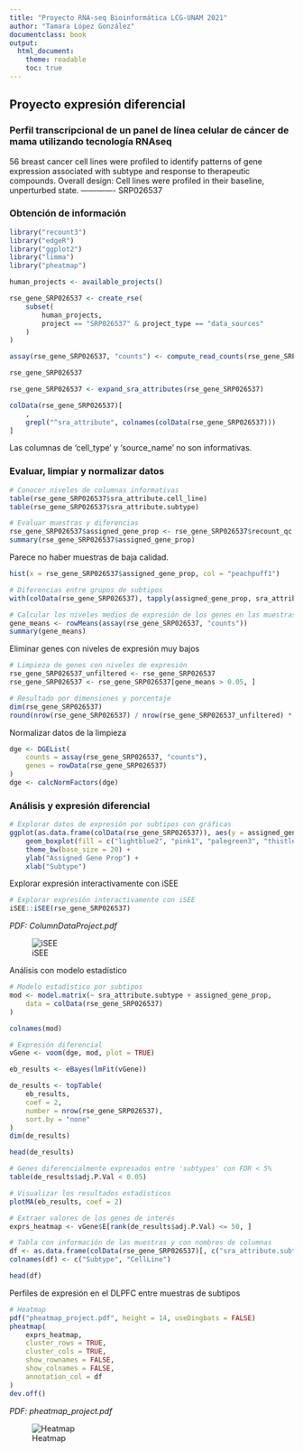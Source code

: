 ```yaml
---
title: "Proyecto RNA-seq Bioinformática LCG-UNAM 2021"
author: "Tamara López González"
documentclass: book
output:
  html_document:
    theme: readable
    toc: true
---
```


## Proyecto expresión diferencial

### Perfil transcripcional de un panel de línea celular de cáncer de mama utilizando tecnología RNAseq
56 breast cancer cell lines were profiled to identify patterns of gene expression associated with subtype and response to therapeutic compounds. Overall design: Cell lines were profiled in their baseline, unperturbed state.
------------- SRP026537

### Obtención de información

```r
library("recount3")
library("edgeR")
library("ggplot2")
library("limma")
library("pheatmap")
```

```r
human_projects <- available_projects()
```

```r
rse_gene_SRP026537 <- create_rse(
    subset(
        human_projects,
        project == "SRP026537" & project_type == "data_sources"
    )
)

assay(rse_gene_SRP026537, "counts") <- compute_read_counts(rse_gene_SRP026537)
```

```r
rse_gene_SRP026537
```

```r
rse_gene_SRP026537 <- expand_sra_attributes(rse_gene_SRP026537)

colData(rse_gene_SRP026537)[
    ,
    grepl("^sra_attribute", colnames(colData(rse_gene_SRP026537)))
]
```
Las columnas de 'cell_type' y 'source_name' no son informativas. 

### Evaluar, limpiar y normalizar datos

```r
# Conocer niveles de columnas informativas
table(rse_gene_SRP026537$sra_attribute.cell_line)
table(rse_gene_SRP026537$sra_attribute.subtype)
```

```r
# Evaluar muestras y diferencias
rse_gene_SRP026537$assigned_gene_prop <- rse_gene_SRP026537$recount_qc.gene_fc_count_all.assigned / rse_gene_SRP026537$recount_qc.gene_fc_count_all.total
summary(rse_gene_SRP026537$assigned_gene_prop)
```

Parece no haber muestras de baja calidad. 
```r
hist(x = rse_gene_SRP026537$assigned_gene_prop, col = "peachpuff1")
```

```r
# Diferencias entre grupos de subtipos 
with(colData(rse_gene_SRP026537), tapply(assigned_gene_prop, sra_attribute.subtype, summary))
```

```r
# Calcular los niveles medios de expresión de los genes en las muestras.
gene_means <- rowMeans(assay(rse_gene_SRP026537, "counts"))
summary(gene_means)
```

Eliminar genes con niveles de expresión muy bajos
```r
# Limpieza de genes con niveles de expresión
rse_gene_SRP026537_unfiltered <- rse_gene_SRP026537
rse_gene_SRP026537 <- rse_gene_SRP026537[gene_means > 0.05, ]

# Resultado por dimensiones y porcentaje
dim(rse_gene_SRP026537)
round(nrow(rse_gene_SRP026537) / nrow(rse_gene_SRP026537_unfiltered) * 100, 2)

```

Normalizar datos de la limpieza
```r
dge <- DGEList(
    counts = assay(rse_gene_SRP026537, "counts"),
    genes = rowData(rse_gene_SRP026537)
)
dge <- calcNormFactors(dge)

```

### Análisis y expresión diferencial
```r
# Explorar datos de expresión por subtipos con gráficas
ggplot(as.data.frame(colData(rse_gene_SRP026537)), aes(y = assigned_gene_prop, x = sra_attribute.subtype)) +
    geom_boxplot(fill = c("lightblue2", "pink1", "palegreen3", "thistle2", "darkseagreen2")) +
    theme_bw(base_size = 20) +
    ylab("Assigned Gene Prop") +
    xlab("Subtype")

```
Explorar expresión interactivamente con iSEE
```r
# Explorar expresión interactivamente con iSEE
iSEE::iSEE(rse_gene_SRP026537)
```

*PDF: ColumnDataProject.pdf*

![iSEE](/Users/Tami/expresion-subtypes.jpg)

Análisis con modelo estadístico
```r
# Modelo estadístico por subtipos
mod <- model.matrix(~ sra_attribute.subtype + assigned_gene_prop,
    data = colData(rse_gene_SRP026537)
)

colnames(mod)
```

```r
# Expresión diferencial 
vGene <- voom(dge, mod, plot = TRUE)
```

```r
eb_results <- eBayes(lmFit(vGene))

de_results <- topTable(
    eb_results,
    coef = 2,
    number = nrow(rse_gene_SRP026537),
    sort.by = "none"
)
dim(de_results)
```

```r
head(de_results)
```

```r
# Genes diferencialmente expresados entre 'subtypes' con FDR < 5%
table(de_results$adj.P.Val < 0.05)
```

```r
# Visualizar los resultados estadísticos
plotMA(eb_results, coef = 2)
```

```r
# Extraer valores de los genes de interés
exprs_heatmap <- vGene$E[rank(de_results$adj.P.Val) <= 50, ]

# Tabla con información de las muestras y con nombres de columnas 
df <- as.data.frame(colData(rse_gene_SRP026537)[, c("sra_attribute.subtype", "sra_attribute.cell_line")])
colnames(df) <- c("Subtype", "CellLine")

head(df)
```

Perfiles de expresión en el DLPFC entre muestras de subtipos
```r
# Heatmap
pdf("pheatmap_project.pdf", height = 14, useDingbats = FALSE)
pheatmap(
    exprs_heatmap,
    cluster_rows = TRUE,
    cluster_cols = TRUE,
    show_rownames = FALSE,
    show_colnames = FALSE,
    annotation_col = df
)
dev.off()
```

*PDF: pheatmap_project.pdf*

![Heatmap](/Users/Tami/heatmap.jpg)

